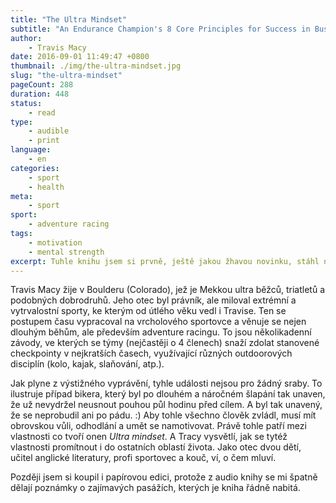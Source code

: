 ```yaml
---
title: "The Ultra Mindset"
subtitle: "An Endurance Champion's 8 Core Principles for Success in Business, Sports and Life"
author:
    - Travis Macy
date: 2016-09-01 11:49:47 +0800
thumbnail: ./img/the-ultra-mindset.jpg
slug: "the-ultra-mindset"
pageCount: 288
duration: 448
status:
    - read
type:
    - audible
    - print
language:
    - en
categories:
    - sport
    - health
meta:
    - sport
sport:
    - adventure racing
tags:
    - motivation
    - mental strength
excerpt: Tuhle knihu jsem si prvně, ještě jakou žhavou novinku, stáhl na audible jako audioknížku. Popisek sliboval propojení pár oblastí, které jsou mi blízké - vytrvalost, sport a principy. A kniha nezklamala.
---
```


Travis Macy žije v Boulderu (Colorado), jež je Mekkou ultra běžců, triatletů a podobných dobrodruhů. Jeho otec byl právník, ale miloval extrémní a vytrvalostní sporty, ke kterým od útlého věku vedl i Travise. Ten se postupem času vypracoval na vrcholového sportovce a věnuje se nejen dlouhým běhům, ale především adventure racingu. To jsou několikadenní závody, ve kterých se týmy (nejčastěji o 4 členech) snaží zdolat stanovené checkpointy v nejkratších časech, využívající různých outdoorových disciplín (kolo, kajak, slaňování, atp.).

Jak plyne z výstižného vyprávění, tyhle události nejsou pro žádný sraby. To ilustruje případ bikera, který byl po dlouhém a náročném šlapání tak unaven, že už nevydržel neusnout pouhou půl hodinu před cílem. A byl tak unavený, že se neprobudil ani po pádu. :) Aby tohle všechno člověk zvládl, musí mít obrovskou vůli, odhodlání a umět se namotivovat. Právě tohle patří mezi vlastnosti co tvoří onen <em>Ultra mindset</em>. A Tracy vysvětlí, jak se tytéž vlastnosti promítnout i do ostatních oblastí života. Jako otec dvou dětí, učitel anglické literatury, profi sportovec a kouč, ví, o čem mluví.

Později jsem si koupil i papírovou edici, protože z audio knihy se mi špatně dělají poznámky o zajímavých pasážích, kterých je kniha řádně nabitá.
